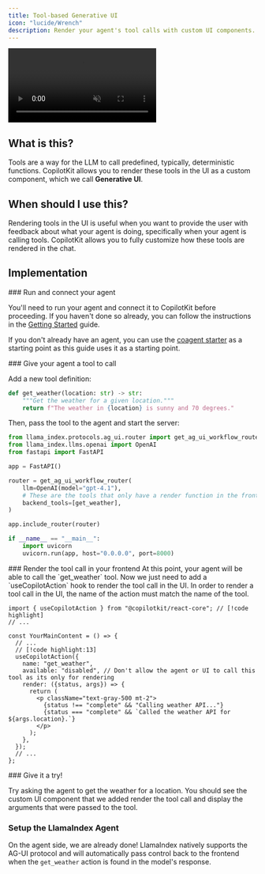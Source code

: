 ```yaml
---
title: Tool-based Generative UI
icon: "lucide/Wrench"
description: Render your agent's tool calls with custom UI components.
---
```



<video
  src="/images/coagents/tool-based-gen-ui.mp4"
  className="rounded-lg shadow-xl"
  loop
  playsInline
  controls
  autoPlay
  muted
/>
<Callout>
  This video demonstrates the [implementation](#implementation) section applied
  to out [coagents starter
  project](https://github.com/CopilotKit/CopilotKit/tree/main/examples/coagents-starter-llamaindex).
</Callout>

## What is this?

Tools are a way for the LLM to call predefined, typically, deterministic functions. CopilotKit allows you to render these tools in the UI
as a custom component, which we call **Generative UI**.

## When should I use this?

Rendering tools in the UI is useful when you want to provide the user with feedback about what your agent is doing, specifically
when your agent is calling tools. CopilotKit allows you to fully customize how these tools are rendered in the chat.

## Implementation

<Steps>
<Step>
### Run and connect your agent

You'll need to run your agent and connect it to CopilotKit before proceeding. If you haven't done so already,
you can follow the instructions in the [Getting Started](/llamaindex/quickstart/llamaindex) guide.

If you don't already have an agent, you can use the [coagent starter](https://github.com/CopilotKit/CopilotKit/tree/main/examples/llamaindex/starter) as a starting point
as this guide uses it as a starting point.

</Step>
<Step>
### Give your agent a tool to call

Add a new tool definition:

```python
def get_weather(location: str) -> str:
    """Get the weather for a given location."""
    return f"The weather in {location} is sunny and 70 degrees."
```

Then, pass the tool to the agent and start the server:

```python
from llama_index.protocols.ag_ui.router import get_ag_ui_workflow_router
from llama_index.llms.openai import OpenAI
from fastapi import FastAPI

app = FastAPI()

router = get_ag_ui_workflow_router(
    llm=OpenAI(model="gpt-4.1"),
    # These are the tools that only have a render function in the frontend
    backend_tools=[get_weather],
)

app.include_router(router)

if __name__ == "__main__":
    import uvicorn
    uvicorn.run(app, host="0.0.0.0", port=8000)
```
    
</Step>
<Step>
### Render the tool call in your frontend
At this point, your agent will be able to call the `get_weather` tool. Now 
we just need to add a `useCopilotAction` hook to render the tool call in
the UI.

<Callout type="info" title="Important">
  In order to render a tool call in the UI, the name of the action must match
  the name of the tool.
</Callout>

```tsx title="app/page.tsx"
import { useCopilotAction } from "@copilotkit/react-core"; // [!code highlight]
// ...

const YourMainContent = () => {
  // ...
  // [!code highlight:13]
  useCopilotAction({
    name: "get_weather",
    available: "disabled", // Don't allow the agent or UI to call this tool as its only for rendering
    render: ({status, args}) => {
      return (
        <p className="text-gray-500 mt-2">
          {status !== "complete" && "Calling weather API..."}
          {status === "complete" && `Called the weather API for ${args.location}.`}
        </p>
      );
    },
  });
  // ...
};
```

</Step>
<Step>
### Give it a try!

Try asking the agent to get the weather for a location. You should see the custom UI component that we added
render the tool call and display the arguments that were passed to the tool.

</Step>
</Steps>

### Setup the LlamaIndex Agent
On the agent side, we are already done! LlamaIndex natively supports the AG-UI protocol and will automatically
pass control back to the frontend when the `get_weather` action is found in the model's response. 
